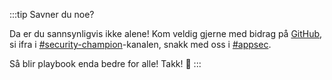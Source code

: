 :::tip Savner du noe?

Da er du sannsynligvis ikke alene! Kom veldig gjerne med bidrag på [GitHub](https://github.com/navikt/security-playbook), si ifra i [#security-champion](https://nav-it.slack.com/archives/CN8N938K1)-kanalen,
snakk med oss i [#appsec](https://nav-it.slack.com/archives/C06P91VN27M).

Så blir playbook enda bedre for alle! Takk! 💖
:::
